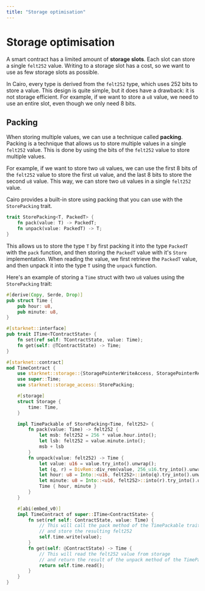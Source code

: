 ```yaml
---
title: "Storage optimisation"
---
```


# Storage optimisation

A smart contract has a limited amount of **storage slots**. Each slot can store a single `felt252` value.
Writing to a storage slot has a cost, so we want to use as few storage slots as possible.

In Cairo, every type is derived from the `felt252` type, which uses 252 bits to store a value.
This design is quite simple, but it does have a drawback: it is not storage efficient. For example, if we want to store a `u8` value, we need to use an entire slot, even though we only need 8 bits.

## Packing

When storing multiple values, we can use a technique called **packing**. Packing is a technique that allows us to store multiple values in a single `felt252` value. This is done by using the bits of the `felt252` value to store multiple values.

For example, if we want to store two `u8` values, we can use the first 8 bits of the `felt252` value to store the first `u8` value, and the last 8 bits to store the second `u8` value. This way, we can store two `u8` values in a single `felt252` value.

Cairo provides a built-in store using packing that you can use with the `StorePacking` trait.

```rust
trait StorePacking<T, PackedT> {
    fn pack(value: T) -> PackedT;
    fn unpack(value: PackedT) -> T;
}
```

This allows us to store the type `T` by first packing it into the type `PackedT` with the `pack` function, and then storing the `PackedT` value with it's `Store` implementation. When reading the value, we first retrieve the `PackedT` value, and then unpack it into the type `T` using the `unpack` function.

Here's an example of storing a `Time` struct with two `u8` values using the `StorePacking` trait:

```rust
#[derive(Copy, Serde, Drop)]
pub struct Time {
    pub hour: u8,
    pub minute: u8,
}

#[starknet::interface]
pub trait ITime<TContractState> {
    fn set(ref self: TContractState, value: Time);
    fn get(self: @TContractState) -> Time;
}

#[starknet::contract]
mod TimeContract {
    use starknet::storage::{StoragePointerWriteAccess, StoragePointerReadAccess};
    use super::Time;
    use starknet::storage_access::StorePacking;

    #[storage]
    struct Storage {
        time: Time,
    }

    impl TimePackable of StorePacking<Time, felt252> {
        fn pack(value: Time) -> felt252 {
            let msb: felt252 = 256 * value.hour.into();
            let lsb: felt252 = value.minute.into();
            msb + lsb
        }
        fn unpack(value: felt252) -> Time {
            let value: u16 = value.try_into().unwrap();
            let (q, r) = DivRem::div_rem(value, 256_u16.try_into().unwrap());
            let hour: u8 = Into::<u16, felt252>::into(q).try_into().unwrap();
            let minute: u8 = Into::<u16, felt252>::into(r).try_into().unwrap();
            Time { hour, minute }
        }
    }

    #[abi(embed_v0)]
    impl TimeContract of super::ITime<ContractState> {
        fn set(ref self: ContractState, value: Time) {
            // This will call the pack method of the TimePackable trait
            // and store the resulting felt252
            self.time.write(value);
        }
        fn get(self: @ContractState) -> Time {
            // This will read the felt252 value from storage
            // and return the result of the unpack method of the TimePackable trait
            return self.time.read();
        }
    }
}
```

